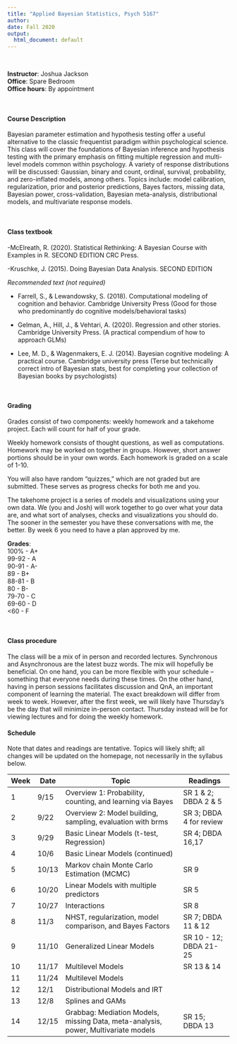 ```yaml
---
title: "Applied Bayesian Statistics, Psych 5167"
author: 
date: Fall 2020
output:
  html_document: default
---
```

<br>  



**Instructor**: Joshua Jackson  
**Office**: Spare Bedroom  
**Office hours**: By appointment  


<br>  

#### Course Description#### 

Bayesian parameter estimation and hypothesis testing offer a useful alternative to the classic frequentist paradigm within psychological science. This class will cover the foundations of Bayesian inference and hypothesis testing with the primary emphasis on fitting multiple regression and multi-level models common within psychology. A variety of response distributions will be discussed: Gaussian, binary and count, ordinal, survival, probability, and zero-inflated models, among others. Topics include: model calibration, regularization, prior and posterior predictions, Bayes factors, missing data, Bayesian power, cross-validation, Bayesian meta-analysis, distributional models, and multivariate response models.  

<br>  

#### Class textbook

-McElreath, R. (2020). Statistical Rethinking: A Bayesian Course with Examples in R. SECOND EDITION CRC Press. 

-Kruschke, J. (2015). Doing Bayesian Data Analysis. SECOND EDITION 

*Recommended text (not required)*

- Farrell, S., & Lewandowsky, S. (2018). Computational modeling of cognition and behavior. Cambridge University Press
(Good for those who predominantly do cognitive models/behavioral tasks)

- Gelman, A., Hill, J., & Vehtari, A. (2020). Regression and other stories. Cambridge University Press. (A practical compendium of how to approach GLMs)

- Lee, M. D., & Wagenmakers, E. J. (2014). Bayesian cognitive modeling: A practical course. Cambridge university press (Terse but technically correct intro of Bayesian stats, best for completing your collection of Bayesian books by psychologists)

<br>  

#### Grading

Grades consist of two components: weekly homework and a takehome project. Each will count for half of your grade. 

Weekly homework consists of thought questions, as well as computations. Homework may be worked on together in groups. However, short answer portions should be in your own words. Each homework is graded on a scale of 1-10. 

You will also have random "quizzes," which are not graded but are submitted. These serves as progress checks for both me and you. 

The takehome project is a series of models and visualizations using your own data. We (you and Josh) will work together to go over what your data are, and what sort of analyses, checks and visualizations you should do. The sooner in the semester you have these conversations with me, the better. By week 6 you need to have a plan approved by me.  

**Grades**:   
100%   - A+  
99-92 - A  
90-91 - A-  
89    - B+  
88-81 - B  
80    - B-  
79-70 - C  
69-60 - D  
<60   - F  
  
  <br>  
  
#### Class procedure

The class will be a mix of in person and recorded lectures. Synchronous and Asynchronous are the latest buzz words. The mix will hopefully be beneficial. On one hand, you can be more flexible with your schedule -- something that everyone needs during these times. On the other hand, having in person sessions facilitates discussion and QnA, an important component of learning the material. The exact breakdown will differ from week to week. However, after the first week, we will likely have Thursday's be the day that will minimize in-person contact. Thursday instead will be for viewing lectures and for doing the weekly homework. 
  
#### Schedule####  

Note that dates and readings are tentative. Topics will likely shift; all changes will be updated on the homepage, not necessarily in the syllabus below. 

| Week | Date  |  Topic                                 |Readings        |
-------|-------|----------------------------------------|-----------------|
| 1    | 9/15  | Overview 1: Probability, counting, and learning via Bayes  | SR 1 & 2; DBDA 2 & 5  |
| 2    | 9/22  | Overview 2: Model building, sampling, evaluation with brms |SR 3; DBDA 4 for review|
| 3    | 9/29  | Basic Linear Models (t-test, Regression)     |  SR 4; DBDA  16,17       |
| 4    | 10/6  | Basic Linear Models (continued)     |                   |
| 5    | 10/13  | Markov chain Monte Carlo Estimation (MCMC)    | SR 9              |
| 6    | 10/20  | Linear Models with multiple predictors         | SR 5                   |
| 7    | 10/27   | Interactions              |  SR 8      |
| 8    | 11/3   | NHST, regularization, model comparison, and Bayes Factors | SR 7; DBDA 11 & 12 |
| 9    | 11/10  | Generalized Linear Models   |  SR 10 - 12; DBDA 21-25                 |
| 10   | 11/17  | Multilevel Models         |  SR 13 & 14                                |
| 11   | 11/24  | Multilevel Models         |                                   |
| 12   | 12/1  | Distributional Models and IRT    |                      |
| 13   | 12/8  | Splines and GAMs            |                         |
| 14   | 12/15  | Grabbag: Mediation Models, missing Data, meta-analysis, power, Multivariate models     |               SR 15; DBDA 13         |




